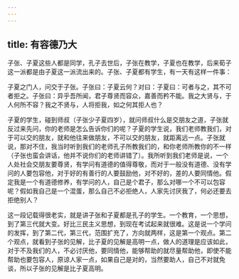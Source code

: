 ```yaml
---
---
---
```

title: 有容德乃大
---




子张、子夏这些人都是同学，孔子去世后，子张在教学，子夏也在教学，后来荀子这一派都是由子夏这一派流出来的。子张、子夏都有学生，有一天有这样一件事：

子夏之门人，问交于子张。子张曰：子夏云何？对曰：子夏曰：可者与之，其不可者拒之。子张曰：异乎吾所闻，君子尊贤而容众，嘉善而矜不能。我之大贤与，于人何所不容？我之不贤与，人将拒我，如之何其拒人也？

子夏的学生，碰到师叔（子张少子夏四岁），就问师叔什么是交朋友之道，子张就反过来先问，你的老师是怎么告诉你们的呢？子夏的学生说，我们老师教我们，对于可以交的朋友，就和他往来做朋友，不可以交的朋友，就距离远一点。子张就说，那对不住，我当时听到我们的老师孔子所教我们的，和你老师所教你的不一样（子张也蛮会讲话，他并不说你们的老师讲错了）。我所听到我们老师是说，一个人处社会交朋友要尊贤，有学问有道德的值得尊敬，而对于一般没有道德、没有学问的人要包容他，对于好的有善行的人要鼓励他，对不好的，差的人要同情他。假定我是一个有道德修养，有学问的人，自己是个君子，那么对哪一个不可以包容呢？假如我自己是一个混蛋，那么自己不必拒绝人，人家先讨厌我了，何必还要去拒绝别人？

这一段记载得很老实，就是讲子张和子夏都是孔子的学生。一个教育，一个思想，到了第三代就大变。好比三民主义思想，到现在考试起来就很难。这是说一个学问的发挥，到了第二代，第三代，范围扩充了，方向就两样，这是第一个观点。第二个观点，就看到子张的见解，比子夏的见解是高明一点，做人的道理是应该如此，对于不及我们的人，不必讨厌他，要同情他，能够帮助的就尽量帮助他，即使不能帮助也要包容人，原谅人家一点，如果自己是对的，当然要助人，自己不对就免谈，所以子张的见解是比子夏高明。